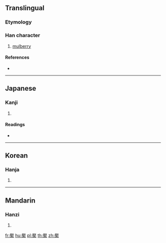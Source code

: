 ==Translingual==

===Etymology===
{{Han compound|厭|木|c1=p|c2=s|t2=tree|ls=psc}}

===Han character===
{{Han char|rn=75|rad=木|as=14|sn=18|four=|canj=MKD}}

# [[mulberry]]

====References====
* {{Han ref|kx=0559.050|dkj=15750|dj=0948.210|hdz=21308.060|uh=6ABF|ud=27327}}

----

==Japanese==

===Kanji===
{{ja-kanji|grade=|rs=木14}}

# {{defn|lang=ja|sort=木14}}

====Readings====
* {{ja-readings|on=[[えん]] (en)|kun=[[やまぐわ]] (yamaguwa)}}

----

==Korean==

===Hanja===
{{ko-hanja|hangeul=염|eumhun=|rv=yeom|mr=yŏm|y=yem}}

# {{defn|lang=ko|sort=木14}}

----

==Mandarin==

===Hanzi===
{{cmn-hanzi|pin=[[yǎn]] ([[yan3]]), [[zhuō]] ([[zhuo1]])|wg=yen<sup>3</sup>, cho<sup>1</sup>}}

# {{defn|lang=cmn|sort=木14}}

[[fr:檿]]
[[hu:檿]]
[[pl:檿]]
[[th:檿]]
[[zh:檿]]